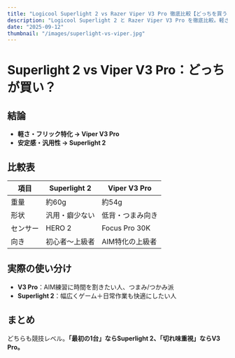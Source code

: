 ```yaml
---
title: "Logicool Superlight 2 vs Razer Viper V3 Pro 徹底比較【どっちを買うべき？】"
description: "Logicool Superlight 2 と Razer Viper V3 Pro を徹底比較。軽さ・形状・センサー性能を比較表付きでわかりやすく解説します。"
date: "2025-09-12"
thumbnail: "/images/superlight-vs-viper.jpg"
---
```


# Superlight 2 vs Viper V3 Pro：どっちが買い？

## 結論
- **軽さ・フリック特化 → Viper V3 Pro**  
- **安定感・汎用性 → Superlight 2**

## 比較表
| 項目 | Superlight 2 | Viper V3 Pro |
|---|---|---|
| 重量 | 約60g | 約54g |
| 形状 | 汎用・癖少ない | 低背・つまみ向き |
| センサー | HERO 2 | Focus Pro 30K |
| 向き | 初心者〜上級者 | AIM特化の上級者 |

## 実際の使い分け
- **V3 Pro**：AIM練習に時間を割きたい人、つまみ/つかみ派  
- **Superlight 2**：幅広くゲーム＋日常作業も快適にしたい人  

## まとめ
どちらも競技レベル。**「最初の1台」ならSuperlight 2、「切れ味重視」ならV3 Pro。**
